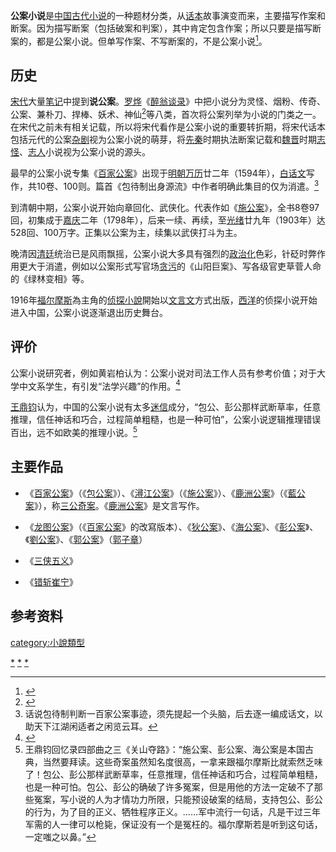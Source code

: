 '''公案小说'''是[[中国古代|中国古代]][[小说|小说]]的一种题材分类，从[[话本|话本]]故事演变而来，主要描写作案和断案。因为描写断案（包括破案和判案），其中肯定包含作案；所以只要是描写断案的，都是公案小说。但单写作案、不写断案的，不是公案小说<ref>{{cite book |author=黄岩柏 |title= 《中国公案小说史》 |publisher= 辽宁人民出版社|isbn= 7-205-01702-5 |pages= 1|date=1991年5月}}</ref>。

== 历史 ==
[[宋代|宋代]]大量[[笔记|笔记]]中提到'''说公案'''。[[罗烨|罗烨]]《[[醉翁谈录|醉翁谈录]]》中把小说分为灵怪、烟粉、传奇、公案、兼朴刀、捍棒、妖术、神仙<ref>{{cite book |author= [宋] 罗烨 |title= 《醉翁谈录》 |publisher= 古典文学出版社|date=1957年4月}}</ref>等八类，首次将公案列举为小说的门类之一。在宋代之前未有相关记载，所以将宋代看作是公案小说的重要转折期，将宋代话本包括元代的公案[[杂剧|杂剧]]视为公案小说的萌芽，将[[先秦|先秦]]时期执法断案记载和[[魏晋|魏晋]]时期[[志怪|志怪]]、[[志人|志人]]小说视为公案小说的源头。

最早的公案小说专集《[[百家公案|百家公案]]》出现于[[明朝|明朝]][[万历|万历]]廿二年（1594年），[[白话文|白话文]]写作，共10卷、100则。篇首《包待制出身源流》中作者明确此集目的仅为消遣。<ref>话说包待制判断一百家公案事迹，须先提起一个头脑，后去逐一编成话文，以助天下江湖闲适者之闲览云耳。</ref>

到清朝中期，公案小说开始向章回化、武侠化。代表作如《[[施公案|施公案]]》，全书8卷97回，初集成于[[嘉庆|嘉庆]]二年（1798年），后来一续、再续，至[[光绪|光绪]]廿九年（1903年）达528回、100万字。正集以公案为主，续集以武侠打斗为主。

晚清因[[清廷|清廷]]统治已是风雨飘摇，公案小说大多具有强烈的[[政治化|政治化]]色彩，针砭时弊作用更大于消遣，例如以公案形式写官场[[贪污|贪污]]的《山阳巨案》、写各级官吏草菅人命的《绿林变相》等。

1916年[[福尔摩斯|福尔摩斯]]為主角的[[侦探小說|侦探小說]]開始以[[文言文|文言文]]方式出版，[[西洋|西洋]]的侦探小说开始进入中国，公案小说逐渐退出历史舞台。

==评价==
公案小说研究者，例如黄岩柏认为：公案小说对司法工作人员有参考价值；对于大学中文系学生，有引发“法学兴趣”的作用。<ref>{{cite book |author=黄岩柏 |title= 《中国公案小说史》|publisher= 辽宁人民出版社|isbn= 7-205-01702-5 |pages= 第 15 页|date=1991年5月}}</ref>

[[王鼎钧|王鼎钧]]认为，中国的公案小说有太多[[迷信|迷信]]成分，“包公、彭公那样武断草率，任意推理，信任神话和巧合，过程简单粗糙，也是一种可怕”，公案小说逻辑推理错误百出，远不如欧美的推理小说。<ref>王鼎钧回忆录四部曲之三《关山夺路》：“施公案、彭公案、海公案是本国古典，当然要拜读。这些奇案虽然知名度很高，一拿来跟福尔摩斯比就索然乏味了！包公、彭公那样武断草率，任意推理，信任神话和巧合，过程简单粗糙，也是一种可怕。包公、彭公的确破了许多冤案，但是用他的方法一定破不了那些冤案，写小说的人为才情功力所限，只能预设破案的结局，支持包公、彭公的行为，为了目的正义、牺牲程序正义。……军中流行一句话，凡是干过三年军需的人一律可以枪毙，保证没有一个是冤枉的。福尔摩斯若是听到这句话，一定嗤之以鼻。”</ref>

== 主要作品 ==

* 《[[百家公案|百家公案]]》（《[[包公案|包公案]]》）、《[[潯江公案|潯江公案]]》（《[[施公案|施公案]]》）、《[[鹿洲公案|鹿洲公案]]》（《[[藍公案|藍公案]]》），称[[三公奇案|三公奇案]]。《[[鹿洲公案|鹿洲公案]]》是文言写作。

* 《[[龙图公案|龙图公案]]》（《[[百家公案|百家公案]]》的改寫版本）、《[[狄公案|狄公案]]》、《[[海公案|海公案]]》、《[[彭公案|彭公案]]》、《[[劉公案|劉公案]]》、《[[郭公案|郭公案]]》（[[郭子章|郭子章]]）

* 《[[三侠五义|三侠五义]]》

* 《[[错斩崔宁|错斩崔宁]]》

== 参考资料 ==
{{reflist}}

[[category:小說類型|category:小說類型]]
[[Category:推理小說|*]]
[[Category:犯罪小說|*]]
[[Category:公案小说|*]]
